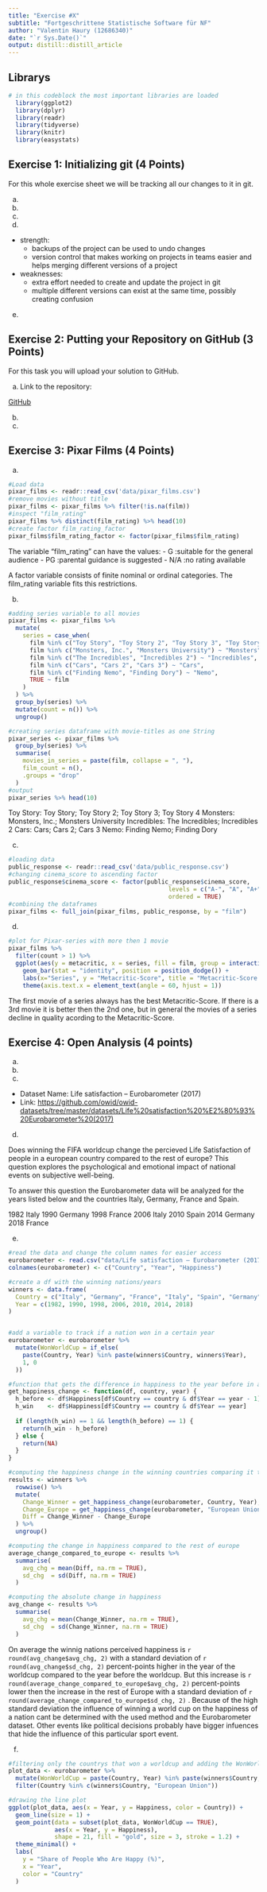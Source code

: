 ```yaml
---
title: "Exercise #X"
subtitle: "Fortgeschrittene Statistische Software für NF"
author: "Valentin Haury (12686340)"
date: "`r Sys.Date()`"
output: distill::distill_article
---
```


## Librarys

```r
# in this codeblock the most important libraries are loaded
  library(ggplot2)
  library(dplyr)
  library(readr)
  library(tidyverse)
  library(knitr)
  library(easystats)
```


## Exercise 1: Initializing git (4 Points)

For this whole exercise sheet we will be tracking all our changes to it
in git.

a)  
b)  
c) 

d)

- strength:
  - backups of the project can be used to undo changes
  - version control that makes working on projects in teams easier and helps merging different versions of a project
- weaknesses:
  - extra effort needed to create and update the project in git
  - multiple different versions can exist at the same time, possibly creating confusion
  
e)


## Exercise 2: Putting your Repository on GitHub (3 Points)

For this task you will upload your solution to GitHub.

a)  Link to the repository:

[GitHub](https://github.com/valentinhaury/exeRcise-sheet-3)

b)  
c)


## Exercise 3: Pixar Films (4 Points)

a)

```r
#Load data 
pixar_films <- readr::read_csv('data/pixar_films.csv')
#remove movies without title
pixar_films <- pixar_films %>% filter(!is.na(film))
#inspect "film_rating"
pixar_films %>% distinct(film_rating) %>% head(10)
#create factor film_rating_factor
pixar_films$film_rating_factor <- factor(pixar_films$film_rating)

```

The variable "film_rating" can have the values:
 - G    :suitable for the general audience
 - PG   :parental guidance is suggested
 - N/A  :no rating available 
 
A factor variable consists of finite nominal or ordinal categories. The film_rating variable fits this restrictions.

b)
    
```r
#adding series variable to all movies
pixar_films <- pixar_films %>% 
  mutate(
    series = case_when(
      film %in% c("Toy Story", "Toy Story 2", "Toy Story 3", "Toy Story 4") ~ "Toy Story",
      film %in% c("Monsters, Inc.", "Monsters University") ~ "Monsters",
      film %in% c("The Incredibles", "Incredibles 2") ~ "Incredibles",
      film %in% c("Cars", "Cars 2", "Cars 3") ~ "Cars",
      film %in% c("Finding Nemo", "Finding Dory") ~ "Nemo",
      TRUE ~ film
    ) 
  ) %>%
  group_by(series) %>%
  mutate(count = n()) %>%
  ungroup()

#creating series dataframe with movie-titles as one String
pixar_series <- pixar_films %>%
  group_by(series) %>%
  summarise(
    movies_in_series = paste(film, collapse = ", "),
    film_count = n(),
    .groups = "drop"
  )
#output
pixar_series %>% head(10)
```
    
    
Toy Story: Toy Story; Toy Story 2; Toy Story 3; Toy Story 4
Monsters: Monsters, Inc.; Monsters University
Incredibles: The Incredibles; Incredibles 2
Cars: Cars; Cars 2; Cars 3
Nemo: Finding Nemo; Finding Dory

c)  

```r
#loading data
public_response <- readr::read_csv('data/public_response.csv')
#changing cinema_score to ascending factor
public_response$cinema_score <- factor(public_response$cinema_score,
                                             levels = c("A-", "A", "A+"),
                                             ordered = TRUE)
#combining the dataframes
pixar_films <- full_join(pixar_films, public_response, by = "film")
```

d)  

```r
#plot for Pixar-series with more then 1 movie
pixar_films %>% 
  filter(count > 1) %>%
  ggplot(aes(y = metacritic, x = series, fill = film, group = interaction(series, release_date))) +
    geom_bar(stat = "identity", position = position_dodge()) +
    labs(x="Series", y = "Metacritic-Score", title = "Metacritic-Score for Pixar-movies grouped by Series", fill = "Movie") +
    theme(axis.text.x = element_text(angle = 60, hjust = 1))
```

The first movie of a series always has the best Metacritic-Score. If there is a 3rd movie it is better then the 2nd one, but in general the movies of a series decline in quality acording to the Metacritic-Score.   


## Exercise 4: Open Analysis (4 points)

a)  
b)  
c)  

-   Dataset Name: Life satisfaction – Eurobarometer (2017)
-   Link: <https://github.com/owid/owid-datasets/tree/master/datasets/Life%20satisfaction%20%E2%80%93%20Eurobarometer%20(2017)>

d)  

Does winning the FIFA worldcup change the percieved Life Satisfaction of people in a european country compared to the rest of europe?
This question explores the psychological and emotional impact of national events on subjective well-being.

To answer this question the Eurobarometer data will be analyzed for the years listed below and the countries Italy, Germany, France and Spain.

1982 Italy
1990 Germany
1998 France
2006 Italy
2010 Spain
2014 Germany
2018 France

e) 
    
```r
#read the data and change the column names for easier access
eurobarometer <- read.csv("data/Life satisfaction – Eurobarometer (2017).csv") 
colnames(eurobarometer) <- c("Country", "Year", "Happiness")

#create a df with the winning nations/years
winners <- data.frame(
  Country = c("Italy", "Germany", "France", "Italy", "Spain", "Germany", "France"),
  Year = c(1982, 1990, 1998, 2006, 2010, 2014, 2018)
)


#add a variable to track if a nation won in a certain year
eurobarometer <- eurobarometer %>%
  mutate(WonWorldCup = if_else(
    paste(Country, Year) %in% paste(winners$Country, winners$Year),
    1, 0
  ))

#function that gets the difference in happiness to the year before in a given country
get_happiness_change <- function(df, country, year) {
  h_before <- df$Happiness[df$Country == country & df$Year == year - 1]
  h_win    <- df$Happiness[df$Country == country & df$Year == year]
  
  if (length(h_win) == 1 && length(h_before) == 1) {
    return(h_win - h_before)
  } else {
    return(NA)
  }
}

#computing the happiness change in the winning countries comparing it to the rest of europe
results <- winners %>%
  rowwise() %>%
  mutate(
    Change_Winner = get_happiness_change(eurobarometer, Country, Year),
    Change_Europe = get_happiness_change(eurobarometer, "European Union", Year),
    Diff = Change_Winner - Change_Europe
  ) %>%
  ungroup()

#computing the change in happiness compared to the rest of europe
average_change_compared_to_europe <- results %>%
  summarise(
    avg_chg = mean(Diff, na.rm = TRUE),
    sd_chg  = sd(Diff, na.rm = TRUE)
  )

#computing the absolute change in happiness
avg_change <- results %>%
  summarise(
    avg_chg = mean(Change_Winner, na.rm = TRUE),
    sd_chg  = sd(Change_Winner, na.rm = TRUE)
  )

```
 
On average the winnig nations perceived happiness is `r round(avg_change$avg_chg, 2)` with a standard deviation of `r round(avg_change$sd_chg, 2)` percent-points higher in the year of the worldcup compared to the year before the worldcup. But this increase is `r round(average_change_compared_to_europe$avg_chg, 2)` percent-points lower then the increase in the rest of Europe with a standard deviation of `r round(average_change_compared_to_europe$sd_chg, 2)` . Because of the high standard deviation the influence of winning a world cup on the happiness of a nation cant be determined with the used method and the Eurobarometer dataset. Other events like political decisions probably have bigger infuences that hide the influence of this particular sport event.
    
    
f) 

```r
#filtering only the countrys that won a worldcup and adding the WonWorldCup variable to show the years where a worldcup was won
plot_data <- eurobarometer %>%
  mutate(WonWorldCup = paste(Country, Year) %in% paste(winners$Country, winners$Year)) %>%
  filter(Country %in% c(winners$Country, "European Union")) 

#drawing the line plot
ggplot(plot_data, aes(x = Year, y = Happiness, color = Country)) +
  geom_line(size = 1) +
  geom_point(data = subset(plot_data, WonWorldCup == TRUE),
             aes(x = Year, y = Happiness),
             shape = 21, fill = "gold", size = 3, stroke = 1.2) +
  theme_minimal() +
  labs(
    y = "Share of People Who Are Happy (%)",
    x = "Year",
    color = "Country"
  )

```

